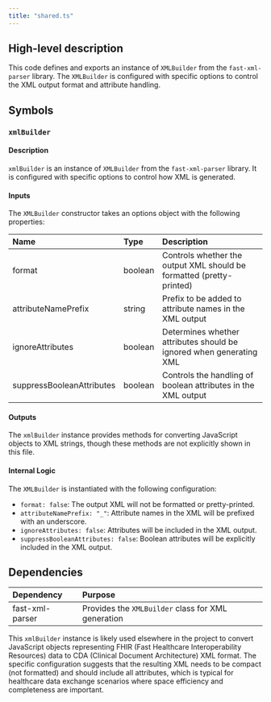 ```yaml
---
title: "shared.ts"
---
```


## High-level description
This code defines and exports an instance of `XMLBuilder` from the `fast-xml-parser` library. The `XMLBuilder` is configured with specific options to control the XML output format and attribute handling.

## Symbols

### `xmlBuilder`
#### Description
`xmlBuilder` is an instance of `XMLBuilder` from the `fast-xml-parser` library. It is configured with specific options to control how XML is generated.

#### Inputs
The `XMLBuilder` constructor takes an options object with the following properties:

| Name | Type | Description |
|:-----|:-----|:------------|
| format | boolean | Controls whether the output XML should be formatted (pretty-printed) |
| attributeNamePrefix | string | Prefix to be added to attribute names in the XML output |
| ignoreAttributes | boolean | Determines whether attributes should be ignored when generating XML |
| suppressBooleanAttributes | boolean | Controls the handling of boolean attributes in the XML output |

#### Outputs
The `xmlBuilder` instance provides methods for converting JavaScript objects to XML strings, though these methods are not explicitly shown in this file.

#### Internal Logic
The `XMLBuilder` is instantiated with the following configuration:
- `format: false`: The output XML will not be formatted or pretty-printed.
- `attributeNamePrefix: "_"`: Attribute names in the XML will be prefixed with an underscore.
- `ignoreAttributes: false`: Attributes will be included in the XML output.
- `suppressBooleanAttributes: false`: Boolean attributes will be explicitly included in the XML output.

## Dependencies
| Dependency | Purpose |
|:-----------|:--------|
| fast-xml-parser | Provides the `XMLBuilder` class for XML generation |

This `xmlBuilder` instance is likely used elsewhere in the project to convert JavaScript objects representing FHIR (Fast Healthcare Interoperability Resources) data to CDA (Clinical Document Architecture) XML format. The specific configuration suggests that the resulting XML needs to be compact (not formatted) and should include all attributes, which is typical for healthcare data exchange scenarios where space efficiency and completeness are important.